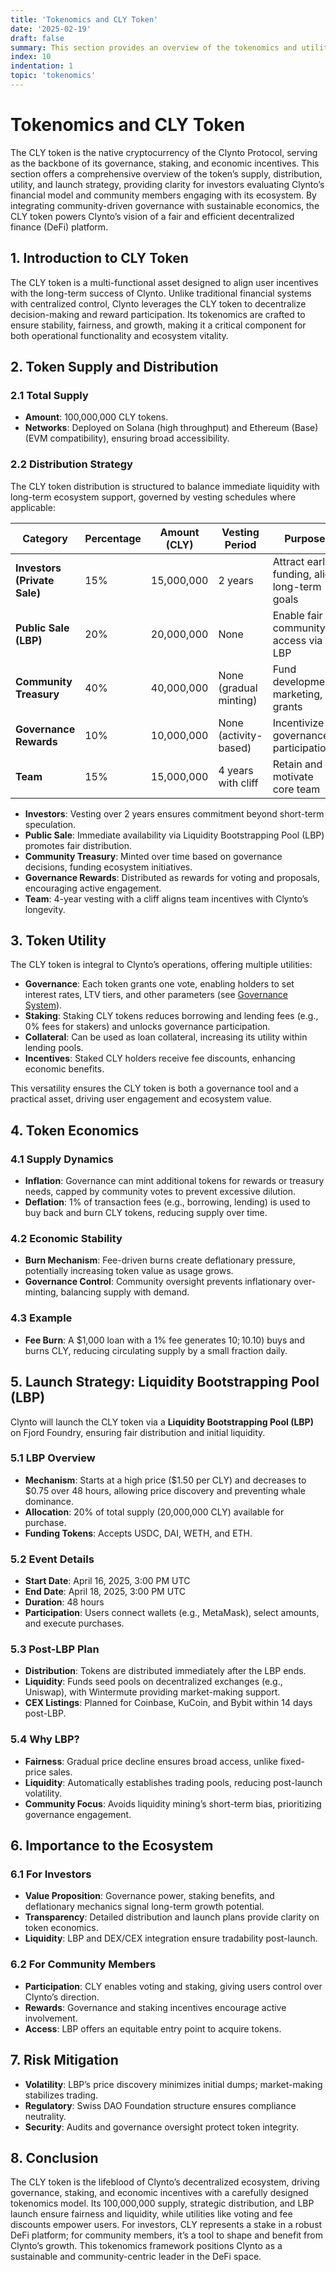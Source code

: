 ```yaml
---
title: 'Tokenomics and CLY Token'
date: '2025-02-19'
draft: false
summary: This section provides an overview of the tokenomics and utility of the CLY token within the Clynto Protocol. It details the total supply, distribution strategy, token utilities (governance, staking, collateral), economic mechanisms, and the Liquidity Bootstrapping Pool (LBP) launch plan. Designed for investors and community members, it highlights the CLY token's role in driving Clynto's decentralized ecosystem.
index: 10
indentation: 1
topic: 'tokenomics'
---
```


# Tokenomics and CLY Token

The CLY token is the native cryptocurrency of the Clynto Protocol, serving as the backbone of its governance, staking, and economic incentives. This section offers a comprehensive overview of the token’s supply, distribution, utility, and launch strategy, providing clarity for investors evaluating Clynto’s financial model and community members engaging with its ecosystem. By integrating community-driven governance with sustainable economics, the CLY token powers Clynto’s vision of a fair and efficient decentralized finance (DeFi) platform.

## 1. Introduction to CLY Token

The CLY token is a multi-functional asset designed to align user incentives with the long-term success of Clynto. Unlike traditional financial systems with centralized control, Clynto leverages the CLY token to decentralize decision-making and reward participation. Its tokenomics are crafted to ensure stability, fairness, and growth, making it a critical component for both operational functionality and ecosystem vitality.

## 2. Token Supply and Distribution

### 2.1 Total Supply

- **Amount**: 100,000,000 CLY tokens.
- **Networks**: Deployed on Solana (high throughput) and Ethereum (Base) (EVM compatibility), ensuring broad accessibility.

### 2.2 Distribution Strategy

The CLY token distribution is structured to balance immediate liquidity with long-term ecosystem support, governed by vesting schedules where applicable:

| **Category**                 | **Percentage** | **Amount (CLY)** | **Vesting Period**     | **Purpose**                                  |
| ---------------------------- | -------------- | ---------------- | ---------------------- | -------------------------------------------- |
| **Investors (Private Sale)** | 15%            | 15,000,000       | 2 years                | Attract early funding, align long-term goals |
| **Public Sale (LBP)**        | 20%            | 20,000,000       | None                   | Enable fair community access via LBP         |
| **Community Treasury**       | 40%            | 40,000,000       | None (gradual minting) | Fund development, marketing, grants          |
| **Governance Rewards**       | 10%            | 10,000,000       | None (activity-based)  | Incentivize governance participation         |
| **Team**                     | 15%            | 15,000,000       | 4 years with cliff     | Retain and motivate core team                |

- **Investors**: Vesting over 2 years ensures commitment beyond short-term speculation.
- **Public Sale**: Immediate availability via Liquidity Bootstrapping Pool (LBP) promotes fair distribution.
- **Community Treasury**: Minted over time based on governance decisions, funding ecosystem initiatives.
- **Governance Rewards**: Distributed as rewards for voting and proposals, encouraging active engagement.
- **Team**: 4-year vesting with a cliff aligns team incentives with Clynto’s longevity.

## 3. Token Utility

The CLY token is integral to Clynto’s operations, offering multiple utilities:

- **Governance**: Each token grants one vote, enabling holders to set interest rates, LTV tiers, and other parameters (see [Governance System](#)).
- **Staking**: Staking CLY tokens reduces borrowing and lending fees (e.g., 0% fees for stakers) and unlocks governance participation.
- **Collateral**: Can be used as loan collateral, increasing its utility within lending pools.
- **Incentives**: Staked CLY holders receive fee discounts, enhancing economic benefits.

This versatility ensures the CLY token is both a governance tool and a practical asset, driving user engagement and ecosystem value.

## 4. Token Economics

### 4.1 Supply Dynamics

- **Inflation**: Governance can mint additional tokens for rewards or treasury needs, capped by community votes to prevent excessive dilution.
- **Deflation**: 1% of transaction fees (e.g., borrowing, lending) is used to buy back and burn CLY tokens, reducing supply over time.

### 4.2 Economic Stability

- **Burn Mechanism**: Fee-driven burns create deflationary pressure, potentially increasing token value as usage grows.
- **Governance Control**: Community oversight prevents inflationary over-minting, balancing supply with demand.

### 4.3 Example

- **Fee Burn**: A $1,000 loan with a 1% fee generates $10; 1% of that ($0.10) buys and burns CLY, reducing circulating supply by a small fraction daily.

## 5. Launch Strategy: Liquidity Bootstrapping Pool (LBP)

Clynto will launch the CLY token via a **Liquidity Bootstrapping Pool (LBP)** on Fjord Foundry, ensuring fair distribution and initial liquidity.

### 5.1 LBP Overview

- **Mechanism**: Starts at a high price ($1.50 per CLY) and decreases to $0.75 over 48 hours, allowing price discovery and preventing whale dominance.
- **Allocation**: 20% of total supply (20,000,000 CLY) available for purchase.
- **Funding Tokens**: Accepts USDC, DAI, WETH, and ETH.

### 5.2 Event Details

- **Start Date**: April 16, 2025, 3:00 PM UTC
- **End Date**: April 18, 2025, 3:00 PM UTC
- **Duration**: 48 hours
- **Participation**: Users connect wallets (e.g., MetaMask), select amounts, and execute purchases.

### 5.3 Post-LBP Plan

- **Distribution**: Tokens are distributed immediately after the LBP ends.
- **Liquidity**: Funds seed pools on decentralized exchanges (e.g., Uniswap), with Wintermute providing market-making support.
- **CEX Listings**: Planned for Coinbase, KuCoin, and Bybit within 14 days post-LBP.

### 5.4 Why LBP?

- **Fairness**: Gradual price decline ensures broad access, unlike fixed-price sales.
- **Liquidity**: Automatically establishes trading pools, reducing post-launch volatility.
- **Community Focus**: Avoids liquidity mining’s short-term bias, prioritizing governance engagement.

## 6. Importance to the Ecosystem

### 6.1 For Investors

- **Value Proposition**: Governance power, staking benefits, and deflationary mechanics signal long-term growth potential.
- **Transparency**: Detailed distribution and launch plans provide clarity on token economics.
- **Liquidity**: LBP and DEX/CEX integration ensure tradability post-launch.

### 6.2 For Community Members

- **Participation**: CLY enables voting and staking, giving users control over Clynto’s direction.
- **Rewards**: Governance and staking incentives encourage active involvement.
- **Access**: LBP offers an equitable entry point to acquire tokens.

## 7. Risk Mitigation

- **Volatility**: LBP’s price discovery minimizes initial dumps; market-making stabilizes trading.
- **Regulatory**: Swiss DAO Foundation structure ensures compliance neutrality.
- **Security**: Audits and governance oversight protect token integrity.

## 8. Conclusion

The CLY token is the lifeblood of Clynto’s decentralized ecosystem, driving governance, staking, and economic incentives with a carefully designed tokenomics model. Its 100,000,000 supply, strategic distribution, and LBP launch ensure fairness and liquidity, while utilities like voting and fee discounts empower users. For investors, CLY represents a stake in a robust DeFi platform; for community members, it’s a tool to shape and benefit from Clynto’s growth. This tokenomics framework positions Clynto as a sustainable and community-centric leader in the DeFi space.
